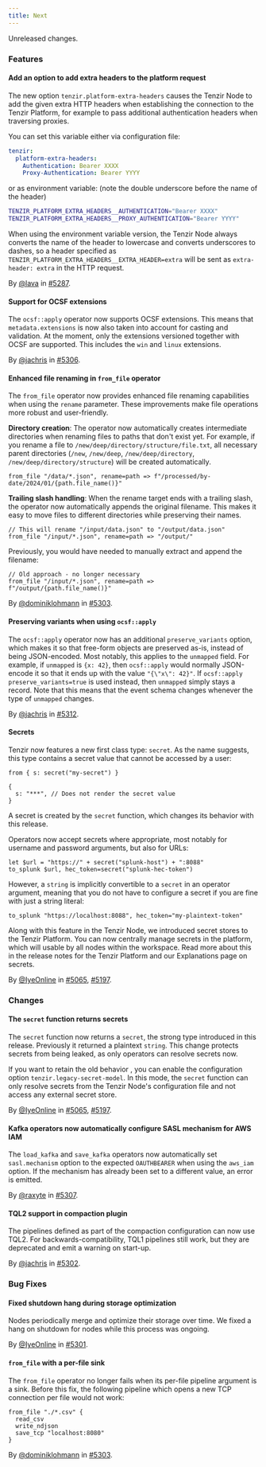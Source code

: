 ```yaml
---
title: Next
---
```


Unreleased changes.

### Features

#### Add an option to add extra headers to the platform request

The new option `tenzir.platform-extra-headers` causes the Tenzir Node to add the given extra HTTP headers when
establishing the connection to the Tenzir Platform, for example to pass additional authentication headers
when traversing proxies.

You can set this variable either via configuration file:

```yaml
tenzir:
  platform-extra-headers:
    Authentication: Bearer XXXX
    Proxy-Authentication: Bearer YYYY
```

or as environment variable: (note the double underscore before the name of the header)

```sh
TENZIR_PLATFORM_EXTRA_HEADERS__AUTHENTICATION="Bearer XXXX"
TENZIR_PLATFORM_EXTRA_HEADERS__PROXY_AUTHENTICATION="Bearer YYYY"
```

When using the environment variable version, the Tenzir Node always converts the name of the header to lowercase
and converts underscores to dashes, so a header specified as `TENZIR_PLATFORM_EXTRA_HEADERS__EXTRA_HEADER=extra`
will be sent as `extra-header: extra` in the HTTP request.

By [@lava](https://github.com/lava) in [#5287](https://github.com/tenzir/tenzir/pull/5287).

#### Support for OCSF extensions

The `ocsf::apply` operator now supports OCSF extensions. This means that
`metadata.extensions` is now also taken into account for casting and validation.
At the moment, only the extensions versioned together with OCSF are supported.
This includes the `win` and `linux` extensions.

By [@jachris](https://github.com/jachris) in [#5306](https://github.com/tenzir/tenzir/pull/5306).

#### Enhanced file renaming in `from_file` operator

The `from_file` operator now provides enhanced file renaming capabilities when
using the `rename` parameter. These improvements make file operations more
robust and user-friendly.

**Directory creation**: The operator now automatically creates intermediate
directories when renaming files to paths that don't exist yet. For example, if
you rename a file to `/new/deep/directory/structure/file.txt`, all necessary
parent directories (`/new`, `/new/deep`, `/new/deep/directory`,
`/new/deep/directory/structure`) will be created automatically.

```tql
from_file "/data/*.json", rename=path => f"/processed/by-date/2024/01/{path.file_name()}"
```

**Trailing slash handling**: When the rename target ends with a trailing slash,
the operator now automatically appends the original filename. This makes it easy
to move files to different directories while preserving their names.

```tql
// This will rename "/input/data.json" to "/output/data.json"
from_file "/input/*.json", rename=path => "/output/"
```

Previously, you would have needed to manually extract and append the filename:

```tql
// Old approach - no longer necessary
from_file "/input/*.json", rename=path => f"/output/{path.file_name()}"
```

By [@dominiklohmann](https://github.com/dominiklohmann) in [#5303](https://github.com/tenzir/tenzir/pull/5303).

#### Preserving variants when using `ocsf::apply`

The `ocsf::apply` operator now has an additional `preserve_variants` option,
which makes it so that free-form objects are preserved as-is, instead of being
JSON-encoded. Most notably, this applies to the `unmapped` field. For example,
if `unmapped` is `{x: 42}`, then `ocsf::apply` would normally JSON-encode it so
that it ends up with the value `"{\"x\": 42}"`. If `ocsf::apply
preserve_variants=true` is used instead, then `unmapped` simply stays a record.
Note that this means that the event schema changes whenever the type of
`unmapped` changes.

By [@jachris](https://github.com/jachris) in [#5312](https://github.com/tenzir/tenzir/pull/5312).

#### Secrets

Tenzir now features a new first class type: `secret`. As the name suggests, this
type contains a secret value that cannot be accessed by a user:

```tql
from { s: secret("my-secret") }
```
```tql
{
  s: "***", // Does not render the secret value
}
```

A secret is created by the `secret` function, which changes its behavior with this
release.

Operators now accept secrets where appropriate, most notably for username and
password arguments, but also for URLs:

```tql
let $url = "https://" + secret("splunk-host") + ":8088"
to_splunk $url, hec_token=secret("splunk-hec-token")
```

However, a `string` is implicitly convertible to a `secret` in an operator
argument, meaning that you do not have to configure a secret if you are fine
with just a string literal:

```tql
to_splunk "https://localhost:8088", hec_token="my-plaintext-token"
```

Along with this feature in the Tenzir Node, we introduced secret stores to the
Tenzir Platform. You can now centrally manage secrets in the platform, which
will usable by all nodes within the workspace. Read more about this in the
release notes for the Tenzir Platform and our Explanations page on secrets.

By [@IyeOnline](https://github.com/IyeOnline) in [#5065](https://github.com/tenzir/tenzir/pull/5065), [#5197](https://github.com/tenzir/tenzir/pull/5197).

### Changes

#### The `secret` function returns secrets

The `secret` function now returns a `secret`, the strong type introduced in this
release. Previously it returned a plaintext `string`. This change protects
secrets from being leaked, as only operators can resolve secrets now.

If you want to retain the old behavior , you can enable the configuration option
`tenzir.legacy-secret-model`. In this mode, the `secret` function can only
resolve secrets from the Tenzir Node's configuration file and not access any
external secret store.

By [@IyeOnline](https://github.com/IyeOnline) in [#5065](https://github.com/tenzir/tenzir/pull/5065), [#5197](https://github.com/tenzir/tenzir/pull/5197).

#### Kafka operators now automatically configure SASL mechanism for AWS IAM

The `load_kafka` and `save_kafka` operators now automatically set
`sasl.mechanism` option to the expected `OAUTHBEARER` when using the `aws_iam`
option. If the mechanism has already been set to a different value, an error is
emitted.

By [@raxyte](https://github.com/raxyte) in [#5307](https://github.com/tenzir/tenzir/pull/5307).

#### TQL2 support in compaction plugin

The pipelines defined as part of the compaction configuration can now use TQL2.
For backwards-compatibility, TQL1 pipelines still work, but they are deprecated
and emit a warning on start-up.

By [@jachris](https://github.com/jachris) in [#5302](https://github.com/tenzir/tenzir/pull/5302).

### Bug Fixes

#### Fixed shutdown hang during storage optimization

Nodes periodically merge and optimize their storage over time. We fixed a hang
on shutdown for nodes while this process was ongoing.

By [@IyeOnline](https://github.com/IyeOnline) in [#5301](https://github.com/tenzir/tenzir/pull/5301).

#### `from_file` with a per-file sink

The `from_file` operator no longer fails when its per-file pipeline argument is
a sink. Before this fix, the following pipeline which opens a new TCP connection
per file would not work:

```tql
from_file "./*.csv" {
  read_csv
  write_ndjson
  save_tcp "localhost:8080"
}
```

By [@dominiklohmann](https://github.com/dominiklohmann) in [#5303](https://github.com/tenzir/tenzir/pull/5303).

